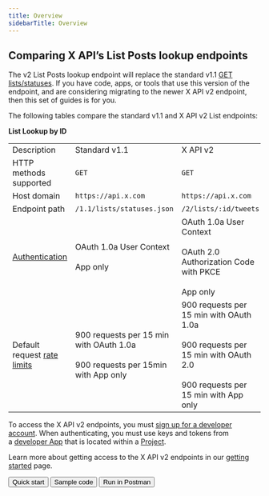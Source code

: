 ---
title: Overview
sidebarTitle: Overview
---


## Comparing X API’s List Posts lookup endpoints

The v2 List Posts lookup endpoint will replace the standard v1.1 [GET lists/statuses](https://developer.twitter.com/en/docs/twitter-api/v1/accounts-and-users/create-manage-lists/api-reference/get-lists-statuses). If you have code, apps, or tools that use this version of the endpoint, and are considering migrating to the newer X API v2 endpoint, then this set of guides is for you.

The following tables compare the standard v1.1 and X API v2 List endpoints:

**List Lookup by ID**

|     |     |     |
| --- | --- | --- |
| Description | Standard v1.1 | X API v2 |
| HTTP methods supported | `GET` | `GET` |
| Host domain | `https://api.x.com` | `https://api.x.com` |
| Endpoint path | `/1.1/lists/statuses.json` | `/2/lists/:id/tweets` |
| [Authentication](https://developer.twitter.com/content/developer-twitter/en/docs/authentication) | OAuth 1.0a User Context<br/><br/>App only | OAuth 1.0a User Context<br/><br/>OAuth 2.0 Authorization Code with PKCE<br/><br/>App only |
| Default request [rate limits](https://developer.twitter.com/content/developer-twitter/en/docs/rate-limits) | 900 requests per 15 min with OAuth 1.0a<br/><br/>900 requests per 15min with App only | 900 requests per 15 min with OAuth 1.0a<br/><br/>900 requests per 15 min with OAuth 2.0<br/><br/>900 requests per 15 min with App only |

To access the X API v2 endpoints, you must [sign up for a developer account](https://developer.twitter.com/en/portal/petition/essential/basic-info). When authenticating, you must use keys and tokens from a [developer App](/resources/fundamentals/developer-apps) that is located within a [Project](/resources/fundamentals/projects). 

Learn more about getting access to the X API v2 endpoints in our [getting started](/x-api/getting-started/getting-access) page.
<div className="flex space-x-2">
<Button href="https://developer.x.com/en/docs/twitter-api/lists/list-tweets/quick-start.html">
  Quick start
</Button>
<Button href="https://github.com/xdevplatform/Twitter-API-v2-sample-code">
  Sample code
</Button>
<Button href="https://t.co/twitter-api-postman">
  Run in Postman
</Button>
</div>